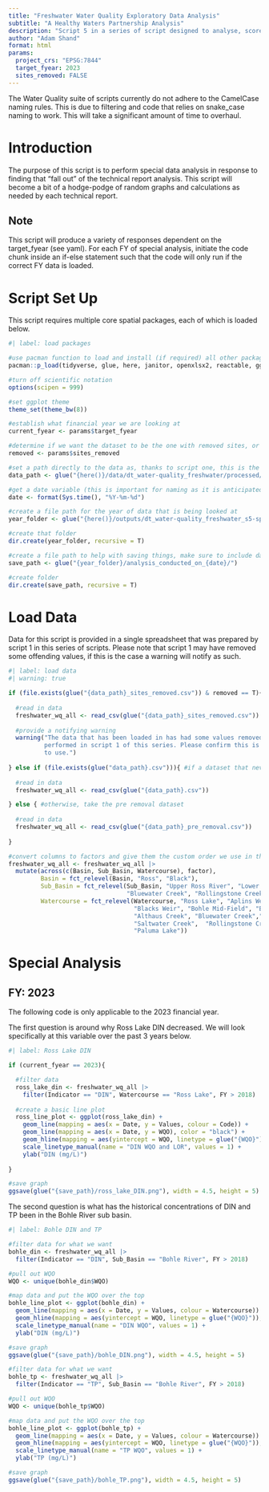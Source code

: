 ```yaml
---
title: "Freshwater Water Quality Exploratory Data Analysis"
subtitle: "A Healthy Waters Partnership Analysis"
description: "Script 5 in a series of script designed to analyse, score, and present freshwater water quality in the Dry Tropics region. The output of this is used in the Dry Tropics Technical Report."
author: "Adam Shand"
format: html
params:
  project_crs: "EPSG:7844"
  target_fyear: 2023 
  sites_removed: FALSE
---
```


:::{.callout-note}
The Water Quality suite of scripts currently do not adhere to the CamelCase naming rules. This is due to filtering and code that relies on snake_case naming to work. This will take a significant amount of time to overhaul.
:::

# Introduction

The purpose of this script is to perform special data analysis in response to finding that "fall out" of the technical report analysis. This script will become a bit of a hodge-podge of random graphs and calculations as needed by each technical report.

::: {.callout-note}
## Note
This script will produce a variety of responses dependent on the target_fyear (see yaml). For each FY of special analysis, initiate the code chunk inside an if-else statement such that the code will only run if the correct FY data is loaded.
:::

# Script Set Up

This script requires multiple core spatial packages, each of which is loaded below.

```r
#| label: load packages

#use pacman function to load and install (if required) all other packages
pacman::p_load(tidyverse, glue, here, janitor, openxlsx2, reactable, ggplot2)

```

```r

#turn off scientific notation
options(scipen = 999)

#set ggplot theme
theme_set(theme_bw(8))

#establish what financial year we are looking at
current_fyear <- params$target_fyear

#determine if we want the dataset to be the one with removed sites, or the original
removed <- params$sites_removed

#set a path directly to the data as, thanks to script one, this is the only data we will need. Note the years in the name
data_path <- glue("{here()}/data/dt_water-quality_freshwater/processed/{current_fyear-1}-{current_fyear}_freshwater_wq_all")

#get a date variable (this is important for naming as it is anticipated multiple runs of the script will be required).
date <- format(Sys.time(), "%Y-%m-%d")

#create a file path for the year of data that is being looked at
year_folder <- glue("{here()}/outputs/dt_water-quality_freshwater_s5-special-response/{current_fyear-1}-{current_fyear}_analysis/")

#create that folder
dir.create(year_folder, recursive = T)

#create a file path to help with saving things, make sure to include date
save_path <- glue("{year_folder}/analysis_conducted_on_{date}/")

#create folder
dir.create(save_path, recursive = T)

```

# Load Data

Data for this script is provided in a single spreadsheet that was prepared by script 1 in this series of scripts. Please note that script 1 may have removed some offending values, if this is the case a warning will notify as such.

```r
#| label: load data
#| warning: true

if (file.exists(glue("{data_path}_sites_removed.csv")) & removed == T){ #if post removed exists, and that is what you want
  
  #read in data
  freshwater_wq_all <- read_csv(glue("{data_path}_sites_removed.csv"))
  
  #provide a notifying warning
  warning("The data that has been loaded in has had some values removed as per the QA/QC checks 
          performed in script 1 of this series. Please confirm this is the dataset you would like
          to use.")
  
} else if (file.exists(glue("data_path}.csv"))){ #if a dataset that never needed removal exists
  
  #read in data
  freshwater_wq_all <- read_csv(glue("{data_path}.csv"))

} else { #otherwise, take the pre removal dataset
  
  #read in data
  freshwater_wq_all <- read_csv(glue("{data_path}_pre_removal.csv"))
    
}

#convert columns to factors and give them the custom order we use in the technical report
freshwater_wq_all <- freshwater_wq_all |> 
  mutate(across(c(Basin, Sub_Basin, Watercourse), factor),
         Basin = fct_relevel(Basin, "Ross", "Black"), 
         Sub_Basin = fct_relevel(Sub_Basin, "Upper Ross River", "Lower Ross River", "Bohle River", "Black River", 
                                 "Bluewater Creek", "Rollingstone Creek", "Crystal Creek"), 
         Watercourse = fct_relevel(Watercourse, "Ross Lake", "Aplins Weir", "Gleesons Weir",
                                   "Blacks Weir", "Bohle Mid-Field", "Bohle Far-Field", "Black River", 
                                   "Althaus Creek", "Bluewater Creek","Sleeper Log Creek", "Leichhardt Creek",
                                   "Saltwater Creek",  "Rollingstone Creek", "Ollera Creek", "Crystal Creek",
                                   "Paluma Lake"))

```

# Special Analysis

## FY: 2023

The following code is only applicable to the 2023 financial year.

The first question is around why Ross Lake DIN decreased. We will look specifically at this variable over the past 3 years below.

```r
#| label: Ross Lake DIN

if (current_fyear == 2023){

  #filter data
  ross_lake_din <- freshwater_wq_all |> 
    filter(Indicator == "DIN", Watercourse == "Ross Lake", FY > 2018)
  
  #create a basic line plot
  ross_line_plot <- ggplot(ross_lake_din) +
    geom_line(mapping = aes(x = Date, y = Values, colour = Code)) +
    geom_line(mapping = aes(x = Date, y = WQO), color = "black") +
    geom_hline(mapping = aes(yintercept = WQO, linetype = glue("{WQO}")), colour = "black") +
    scale_linetype_manual(name = "DIN WQO and LOR", values = 1) +
    ylab("DIN (mg/L)")
  
}

#save graph
ggsave(glue("{save_path}/ross_lake_DIN.png"), width = 4.5, height = 5)


```

The second question is what has the historical concentrations of DIN and TP been in the Bohle River sub basin.

```r
#| label: Bohle DIN and TP

#filter data for what we want
bohle_din <- freshwater_wq_all |> 
  filter(Indicator == "DIN", Sub_Basin == "Bohle River", FY > 2018)

#pull out WQO
WQO <- unique(bohle_din$WQO)

#map data and put the WQO over the top
bohle_line_plot <- ggplot(bohle_din) +
  geom_line(mapping = aes(x = Date, y = Values, colour = Watercourse)) +
  geom_hline(mapping = aes(yintercept = WQO, linetype = glue("{WQO}")), colour = "black") +
  scale_linetype_manual(name = "DIN WQO", values = 1) +
  ylab("DIN (mg/L)")

#save graph
ggsave(glue("{save_path}/bohle_DIN.png"), width = 4.5, height = 5)

#filter data for what we want
bohle_tp <- freshwater_wq_all |> 
  filter(Indicator == "TP", Sub_Basin == "Bohle River", FY > 2018)

#pull out WQO
WQO <- unique(bohle_tp$WQO)

#map data and put the WQO over the top
bohle_line_plot <- ggplot(bohle_tp) +
  geom_line(mapping = aes(x = Date, y = Values, colour = Watercourse)) +
  geom_hline(mapping = aes(yintercept = WQO, linetype = glue("{WQO}")), colour = "black") +
  scale_linetype_manual(name = "TP WQO", values = 1) +
  ylab("TP (mg/L)")

#save graph
ggsave(glue("{save_path}/bohle_TP.png"), width = 4.5, height = 5)

```

